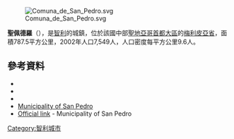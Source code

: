 [[Image:Comuna_de_San__Pedro.svg|right]]

{{Coord|33|53|40|S|71|27|21|W|display=title}}

'''聖佩德羅'''（{{lang-es|San Pedro}}），是[[智利|智利]]的城鎮，位於該國中部[[聖地亞哥首都大區|聖地亞哥首都大區]]的[[梅利皮亞省|梅利皮亞省]]，面積787.5平方公里，2002年人口7,549人，人口密度每平方公里9.6人。

==參考資料==
*{{Cite web |url = http://www.sanpedrodemelipilla.cl |title = Asociación Chilena de Municipalidades |accessdate = 27 January 2011 |language = es |archive-url = https://web.archive.org/web/20080711201816/http://www.sanpedrodemelipilla.cl/ |archive-date = 2008-07-11 |dead-url = yes }}
*{{Cite web |url = http://www.sanpedrodemelipilla.cl |title = Municipality of San Pedro |accessdate = 27 January 2011 |language = es |archive-url = https://web.archive.org/web/20080711201816/http://www.sanpedrodemelipilla.cl/ |archive-date = 2008-07-11 |dead-url = yes }}
*{{Cite web |url= http://www.ine.cl/canales/chile_estadistico/censos_poblacion_vivienda/censo_pobl_vivi.php |title= National Statistics Institute |accessdate= 27 January 2010 |language= es |archive-date= 2018-12-25 |archive-url= https://web.archive.org/web/20181225074911/http://www.ine.cl/error-404?aspxerrorpath=%2Fcanales%2Fchile_estadistico%2Fcensos_poblacion_vivienda%2Fcenso_pobl_vivi.php |dead-url= no }}
*[https://web.archive.org/web/20080711201816/http://www.sanpedrodemelipilla.cl/ Municipality of San Pedro]
* [https://web.archive.org/web/20080711201816/http://www.sanpedrodemelipilla.cl/ Official link] - Municipality of San Pedro

{{Chile-geo-stub}}
[[Category:智利城市|Category:智利城市]]